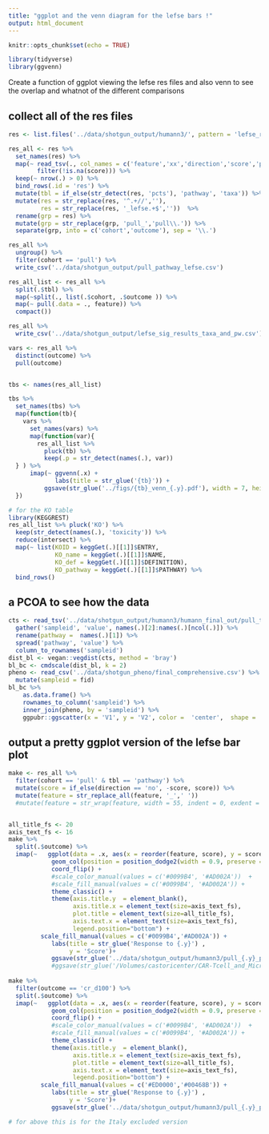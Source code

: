 ```yaml
---
title: "ggplot and the venn diagram for the lefse bars !"
output: html_document
---
```


```r
knitr::opts_chunk$set(echo = TRUE)
```

```r
library(tidyverse)
library(ggvenn)
```

Create a function of ggplot viewing the lefse res files and also venn to see the overlap and whatnot of the different comparisons


## collect all of the res files

```r
res <- list.files('../data/shotgun_output/humann3/', pattern = 'lefse_ready_.+cts.tsv.res$', full.names = T)

res_all <- res %>% 
  set_names(res) %>% 
  map(~ read_tsv(., col_names = c('feature','xx','direction','score','pval')) %>% 
        filter(!is.na(score))) %>% 
  keep(~ nrow(.) > 0) %>% 
  bind_rows(.id = 'res') %>% 
  mutate(tbl = if_else(str_detect(res, 'pcts'), 'pathway', 'taxa')) %>% 
  mutate(res = str_replace(res, '^.+//',''),
         res = str_replace(res, '_lefse.+$',''))  %>% 
  rename(grp = res) %>% 
  mutate(grp = str_replace(grp, 'pull_','pull\\.')) %>% 
  separate(grp, into = c('cohort','outcome'), sep = '\\.') 

res_all %>% 
  ungroup() %>% 
  filter(cohort == 'pull') %>% 
  write_csv('../data/shotgun_output/pull_pathway_lefse.csv')

res_all_list <- res_all %>% 
  split(.$tbl) %>% 
  map(~split(., list(.$cohort, .$outcome )) %>% 
  map(~ pull(.data = ., feature)) %>% 
  compact())

res_all %>% 
  write_csv('../data/shotgun_output/lefse_sig_results_taxa_and_pw.csv')

```


```r
vars <- res_all %>% 
  distinct(outcome) %>% 
  pull(outcome)


tbs <- names(res_all_list)

tbs %>% 
  set_names(tbs) %>% 
  map(function(tb){
    vars %>% 
      set_names(vars) %>% 
      map(function(var){
        res_all_list %>% 
          pluck(tb) %>% 
          keep(.p = str_detect(names(.), var))
  } ) %>% 
      imap(~ ggvenn(.x) +
             labs(title = str_glue('{tb}')) +
          ggsave(str_glue('../figs/{tb}_venn_{.y}.pdf'), width = 7, height = 4))
  })
```

```r
# for the KO table
library(KEGGREST)
res_all_list %>% pluck('KO') %>% 
  keep(str_detect(names(.), 'toxicity')) %>% 
  reduce(intersect) %>% 
  map(~ list(KOID = keggGet(.)[[1]]$ENTRY,
             KO_name = keggGet(.)[[1]]$NAME,
             KO_def = keggGet(.)[[1]]$DEFINITION),
             KO_pathway = keggGet(.)[[1]]$PATHWAY) %>%
  bind_rows()
```


## a PCOA to see how the data

```r
cts <- read_tsv('../data/shotgun_output/humann3/humann_final_out/pull_toxicity_kocts_cpm_unstratified.tsv') %>% 
  gather('sampleid', 'value', names(.)[2]:names(.)[ncol(.)]) %>% 
  rename(pathway =  names(.)[1]) %>% 
  spread('pathway', 'value') %>% 
  column_to_rownames('sampleid')
dist_bl <- vegan::vegdist(cts, method = 'bray')
bl_bc <- cmdscale(dist_bl, k = 2) 
pheno <- read_csv('../data/shotgun_pheno/final_comprehensive.csv') %>% 
  mutate(sampleid = fid)
bl_bc %>% 
    as.data.frame() %>% 
    rownames_to_column('sampleid') %>% 
    inner_join(pheno, by = 'sampleid') %>% 
    ggpubr::ggscatter(x = 'V1', y = 'V2', color =  'center',  shape = 'toxicity') 
```

## output a pretty ggplot version of the lefse bar plot

```r
make <- res_all %>% 
  filter(cohort == 'pull' & tbl == 'pathway') %>% 
  mutate(score = if_else(direction == 'no', -score, score)) %>% 
  mutate(feature = str_replace_all(feature, '_',' ')) 
  #mutate(feature = str_wrap(feature, width = 55, indent = 0, exdent = 0))


all_title_fs <- 20
axis_text_fs <- 16
make %>% 
  split(.$outcome) %>% 
  imap(~   ggplot(data = .x, aes(x = reorder(feature, score), y = score, fill = direction)) +
            geom_col(position = position_dodge2(width = 0.9, preserve = "single")) +
            coord_flip() +
            #scale_color_manual(values = c('#0099B4', '#AD002A'))  +
            #scale_fill_manual(values = c('#0099B4', '#AD002A')) +
            theme_classic() +
            theme(axis.title.y  = element_blank(), 
                  axis.title.x = element_text(size=axis_text_fs),
                  plot.title = element_text(size=all_title_fs),
                  axis.text.x = element_text(size=axis_text_fs),
                  legend.position="bottom") +
         scale_fill_manual(values = c('#0099B4','#AD002A')) +
            labs(title = str_glue('Response to {.y}') ,
                 y = 'Score')+ 
            ggsave(str_glue('../data/shotgun_output/humann3/pull_{.y}_pathway.pdf'), device = 'pdf', width = 12, height = 20))
            #ggsave(str_glue('/Volumes/castoricenter/CAR-Tcell_and_Microbiota/shotgun_results/NEW_humann3_version/pathway/pull_{.y}_pathway.pdf'), device = 'pdf', width = 12))
            
make %>% 
  filter(outcome == 'cr_d100') %>% 
  split(.$outcome) %>% 
  imap(~   ggplot(data = .x, aes(x = reorder(feature, score), y = score, fill = direction)) +
            geom_col(position = position_dodge2(width = 0.9, preserve = "single")) +
            coord_flip() +
            #scale_color_manual(values = c('#0099B4', '#AD002A'))  +
            #scale_fill_manual(values = c('#0099B4', '#AD002A')) +
            theme_classic() +
            theme(axis.title.y  = element_blank(), 
                  axis.title.x = element_text(size=axis_text_fs),
                  plot.title = element_text(size=all_title_fs),
                  axis.text.x = element_text(size=axis_text_fs),
                  legend.position="bottom") +
         scale_fill_manual(values = c('#ED0000','#00468B')) +
            labs(title = str_glue('Response to {.y}') ,
                 y = 'Score')+ 
            ggsave(str_glue('../data/shotgun_output/humann3/pull_{.y}_pathway.pdf'), device = 'pdf', width = 8))

# for above this is for the Italy excluded version 
```
